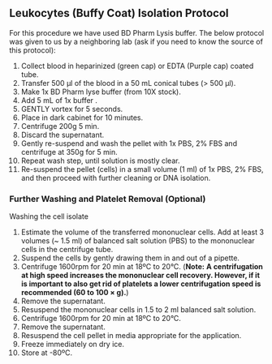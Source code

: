 ## Leukocytes (Buffy Coat) Isolation Protocol {#leukocyte_isolation}

For this procedure we have used BD Pharm Lysis buffer.  The below protocol was given to us by a neighboring lab (ask if you need to know the source of this protocol):

1.	Collect blood in heparinized (green cap) or EDTA (Purple cap) coated tube. 
2.	Transfer 500 µl of the blood in a 50 mL conical tubes (> 500 µl). 
3.	Make 1x BD Pharm lyse buffer (from 10X stock). 
4.	Add 5 mL of 1x buffer .
5.	GENTLY vortex for 5 seconds. 
6.	Place in dark cabinet for 10 minutes.
7.	Centrifuge 200g 5 min.
8.	Discard the supernatant. 
9.	Gently re-suspend and wash the pellet with 1x PBS, 2% FBS and centrifuge at 350g for 5 min.
10.	Repeat wash step, until solution is mostly clear.  
11.	Re-suspend the pellet (cells) in a small volume (1 ml) of 1x PBS, 2% FBS, and then proceed with further cleaning or DNA isolation.

### Further Washing and Platelet Removal (Optional)

Washing the cell isolate

1. Estimate the volume of the transferred mononuclear cells. Add at least 3 volumes (~ 1.5 ml) of balanced salt solution (PBS) to the mononuclear cells in the centrifuge tube.
2. Suspend the cells by gently drawing them in and out of a pipette.
3. Centrifuge 1600rpm for 20 min at 18ºC to 20°C.
(**Note:** __A centrifugation at high speed increases the mononuclear cell recovery. However, if it is important to also get rid of platelets a lower centrifugation speed is recommended (60 to 100 × g).__)
4. Remove the supernatant.
5. Resuspend the mononuclear cells in 1.5 to 2 ml balanced salt solution.
6. Centrifuge 1600rpm for 20 min at 18ºC to 20°C.
7. Remove the supernatant.
8. Resuspend the cell pellet in media appropriate for the application.
9. Freeze immediately on dry ice.
10. Store at -80ºC.